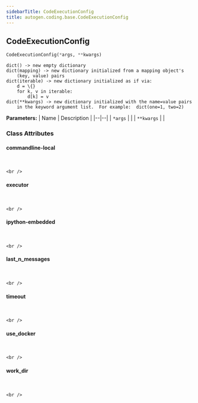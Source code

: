 ```yaml
---
sidebarTitle: CodeExecutionConfig
title: autogen.coding.base.CodeExecutionConfig
---
```

<h2 id="autogen.coding.base.CodeExecutionConfig" class="doc doc-heading">
    <code class="doc-symbol doc-symbol-heading doc-symbol-class"></code>
    <span class="doc doc-object-name doc-class-name">CodeExecutionConfig</span>
</h2>

```python
CodeExecutionConfig(*args, **kwargs)
```

    dict() -> new empty dictionary
    dict(mapping) -> new dictionary initialized from a mapping object's
        (key, value) pairs
    dict(iterable) -> new dictionary initialized as if via:
        d = \{}
        for k, v in iterable:
            d[k] = v
    dict(**kwargs) -> new dictionary initialized with the name=value pairs
        in the keyword argument list.  For example:  dict(one=1, two=2)

<b>Parameters:</b>
| Name | Description |
|--|--|
| `*args` |  |
| `**kwargs` |  |

### Class Attributes

<code class="doc-symbol doc-symbol-heading doc-symbol-attribute"></code>
#### commandline-local
<br />

    <br />

<code class="doc-symbol doc-symbol-heading doc-symbol-attribute"></code>
#### executor
<br />

    <br />

<code class="doc-symbol doc-symbol-heading doc-symbol-attribute"></code>
#### ipython-embedded
<br />

    <br />

<code class="doc-symbol doc-symbol-heading doc-symbol-attribute"></code>
#### last_n_messages
<br />

    <br />

<code class="doc-symbol doc-symbol-heading doc-symbol-attribute"></code>
#### timeout
<br />

    <br />

<code class="doc-symbol doc-symbol-heading doc-symbol-attribute"></code>
#### use_docker
<br />

    <br />

<code class="doc-symbol doc-symbol-heading doc-symbol-attribute"></code>
#### work_dir
<br />

    <br />